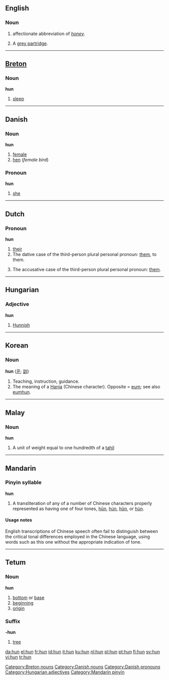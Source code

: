 {{see|Hun|hūn|hún|hǔn|hùn|hûn}}
{{rfc|The Dutch section needs better context labelling}}

==English==

===Noun===
{{en-noun|-}}

# {{slang}} affectionate abbreviation of ''[[honey]]''.
# A [[grey partridge]].

----

==[[Breton]]==

===Noun===
'''hun'''

# [[sleep]]

[[Category:Breton nouns]]

----

==Danish==

===Noun===
'''hun''' {{c}}

# [[female]]
# [[hen]] (''female bird'')

===Pronoun===
'''hun'''

# [[she]]

[[Category:Danish nouns]]
[[Category:Danish pronouns]]

----

==Dutch==

===Pronoun===
'''hun'''

# [[their]]
# The dative case of the third-person plural personal pronoun: [[them]], to them.
# {{context|incorrect}} The accusative case of the third-person plural personal pronoun: [[them]].

----

==Hungarian==

===Adjective===
'''hun'''

# [[Hunnish]]

[[Category:Hungarian adjectives]]

----

==Korean==

===Noun===
'''hun''' ([[훈]]; [[訓]])

# Teaching, instruction, guidance.
# The meaning of a [[Hanja]] (Chinese character). Opposite = [[eum]]; see also [[eumhun]].

----

==Malay==

===Noun===
'''hun'''

# A unit of weight equal to one hundredth of a [[tahil]]

----

==Mandarin==

===Pinyin syllable===
'''hun'''

# A transliteration of any of a number of Chinese characters properly represented as having one of four tones, [[hūn]], [[hún]], [[hǔn]], or [[hùn]].

====Usage notes====
English transcriptions of Chinese speech often fail to distinguish between the critical tonal differences employed in the Chinese language, using words such as this one without the appropriate indication of tone.

[[Category:Mandarin pinyin]]

----

==Tetum==

===Noun===
'''hun'''

# [[bottom]] or [[base]]
# [[beginning]]
# [[origin]]

===Suffix===
'''-hun'''

# [[tree]]

[[da:hun]]
[[el:hun]]
[[fr:hun]]
[[id:hun]]
[[it:hun]]
[[ku:hun]]
[[nl:hun]]
[[pl:hun]]
[[pt:hun]]
[[fi:hun]]
[[sv:hun]]
[[vi:hun]]
[[tr:hun]]